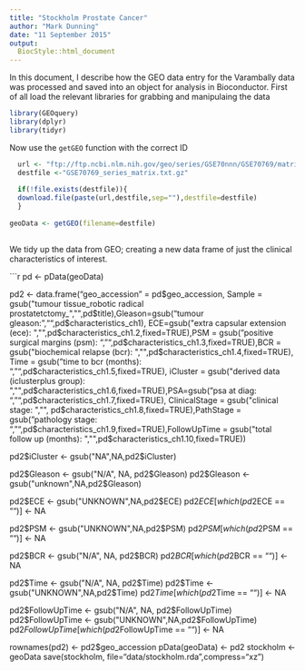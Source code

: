 ```yaml
---
title: "Stockholm Prostate Cancer"
author: "Mark Dunning"
date: "11 September 2015"
output:
  BiocStyle::html_document
---
```


In this document, I describe how the GEO data entry for the Varambally data was processed and saved into an object for analysis in Bioconductor. First of all load the relevant libraries for grabbing and manipulaing the data

```r
library(GEOquery)
library(dplyr)
library(tidyr)

```


Now use the `getGEO` function with the correct ID

```r

  url <- "ftp://ftp.ncbi.nlm.nih.gov/geo/series/GSE70nnn/GSE70769/matrix/"
  destfile <-"GSE70769_series_matrix.txt.gz"
  
  if(!file.exists(destfile)){
  download.file(paste(url,destfile,sep=""),destfile=destfile)
  }
  
geoData <- getGEO(filename=destfile)
  
```  


We tidy up the data from GEO; creating a new data frame of just the clinical characteristics of interest.

```r

pd <- pData(geoData)


pd2 <- data.frame("geo_accession" = pd$geo_accession, Sample = gsub("tumour tissue_robotic radical prostatetctomy_","",pd$title),Gleason=gsub("tumour gleason: ","",pd$characteristics_ch1), ECE=gsub("extra capsular extension (ece): ","",pd$characteristics_ch1.2,fixed=TRUE),PSM = gsub("positive surgical margins (psm): ","",pd$characteristics_ch1.3,fixed=TRUE),BCR = gsub("biochemical relapse (bcr): ","",pd$characteristics_ch1.4,fixed=TRUE), Time = gsub("time to bcr (months): ","",pd$characteristics_ch1.5,fixed=TRUE), iCluster = gsub("derived data (iclusterplus group): ","",pd$characteristics_ch1.6,fixed=TRUE),PSA=gsub("psa at diag: ", "",pd$characteristics_ch1.7,fixed=TRUE), ClinicalStage = gsub("clinical stage: ","", pd$characteristics_ch1.8,fixed=TRUE),PathStage = gsub("pathology stage: ","",pd$characteristics_ch1.9,fixed=TRUE),FollowUpTime = gsub("total follow up (months): ","",pd$characteristics_ch1.10,fixed=TRUE))

pd2$iCluster <- gsub("NA",NA,pd2$iCluster)

pd2$Gleason <- gsub("N/A", NA, pd2$Gleason)
pd2$Gleason <- gsub("unknown",NA,pd2$Gleason)

pd2$ECE <- gsub("UNKNOWN",NA,pd2$ECE)
pd2$ECE[which(pd2$ECE == "")] <- NA

pd2$PSM <- gsub("UNKNOWN",NA,pd2$PSM)
pd2$PSM[which(pd2$PSM == "")] <- NA

pd2$BCR <- gsub("N/A", NA, pd2$BCR)
pd2$BCR[which(pd2$BCR == "")] <- NA

pd2$Time <- gsub("N/A", NA, pd2$Time)
pd2$Time <- gsub("UNKNOWN",NA,pd2$Time)
pd2$Time[which(pd2$Time == "")] <- NA

pd2$FollowUpTime <- gsub("N/A", NA, pd2$FollowUpTime)
pd2$FollowUpTime <- gsub("UNKNOWN",NA,pd2$FollowUpTime)
pd2$FollowUpTime[which(pd2$FollowUpTime == "")] <- NA



rownames(pd2) <- pd2$geo_accession
pData(geoData) <- pd2
stockholm <- geoData
save(stockholm, file="data/stockholm.rda",compress="xz")
